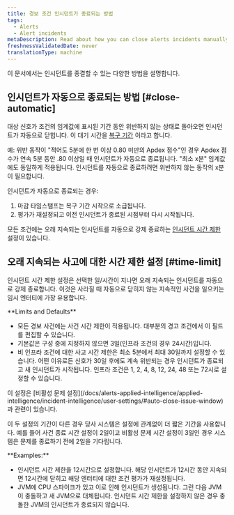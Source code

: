 ```yaml
---
title: 경보 조건 인시던트가 종료되는 방법
tags:
  - Alerts
  - Alert incidents
metaDescription: Read about how you can close alerts incidents manually and automatically.
freshnessValidatedDate: never
translationType: machine
---
```


이 문서에서는 인시던트를 종결할 수 있는 다양한 방법을 설명합니다.

## 인시던트가 자동으로 종료되는 방법 [#close-automatic]

대상 신호가 조건의 임계값에 표시된 기간 동안 위반하지 않는 상태로 돌아오면 인시던트가 자동으로 닫힙니다. 이 대기 시간을 [복구 기간](/docs/using-new-relic/welcome-new-relic/get-started/glossary#recovery-period) 이라고 합니다.

예: 위반 동작이 "적어도 5분에 한 번 이상 0.80 미만의 Apdex 점수"인 경우 Apdex 점수가 연속 5분 동안 .80 이상일 때 인시던트가 자동으로 종료됩니다. "최소 x분" 임계값에도 동일하게 적용됩니다. 인시던트를 자동으로 종료하려면 위반하지 않는 동작의 x분이 필요합니다.

인시던트가 자동으로 종료되는 경우:

1. 마감 타임스탬프는 복구 기간 시작으로 소급됩니다.
2. 평가가 재설정되고 이전 인시던트가 종료된 시점부터 다시 시작됩니다.

모든 조건에는 오래 지속되는 인시던트를 자동으로 강제 종료하는 [인시던트 시간 제한](#time-limit) 설정이 있습니다.

## 오래 지속되는 사고에 대한 시간 제한 설정 [#time-limit]

인시던트 시간 제한 설정은 선택한 일/시간이 지나면 오래 지속되는 인시던트를 자동으로 강제 종료합니다. 이것은 사라질 때 자동으로 닫히지 않는 지속적인 사건을 일으키는 임시 엔터티에 가장 유용합니다.

<DNT>
  **Limits and Defaults**
</DNT>

* 모든 경보 사건에는 사건 시간 제한이 적용됩니다. 대부분의 경고 조건에서 이 필드를 편집할 수 있습니다.
* 기본값은 구성 중에 지정하지 않으면 3일(인프라 조건의 경우 24시간)입니다.
* 비 인프라 조건에 대한 사고 시간 제한은 최소 5분에서 최대 30일까지 설정할 수 있습니다. 어떤 이유로든 신호가 30일 후에도 계속 위반되는 경우 인시던트가 종료되고 새 인시던트가 시작됩니다. 인프라 조건은 1, 2, 4, 8, 12, 24, 48 또는 72시로 설정할 수 있습니다.

<Callout variant="tip">
  이 설정은 [비활성 문제 설정](/docs/alerts-applied-intelligence/applied-intelligence/incident-intelligence/user-settings/#auto-close-issue-window) 과 관련이 있습니다.

  이 두 설정의 기간이 다른 경우 당사 시스템은 설정에 관계없이 더 짧은 기간을 사용합니다. 예를 들어 사건 종료 시간 설정이 2일이고 비활성 문제 시간 설정이 3일인 경우 시스템은 문제를 종료하기 전에 2일을 기다립니다.
</Callout>

<DNT>
  **Examples:**
</DNT>

* 인시던트 시간 제한을 12시간으로 설정합니다. 해당 인시던트가 12시간 동안 지속되면 12시간에 닫히고 해당 엔터티에 대한 조건 평가가 재설정됩니다.
* JVM에 CPU 스파이크가 있고 이로 인해 인시던트가 생성됩니다. 그런 다음 JVM이 충돌하고 새 JVM으로 대체됩니다. 인시던트 시간 제한을 설정하지 않은 경우 충돌한 JVM의 인시던트가 종료되지 않습니다.